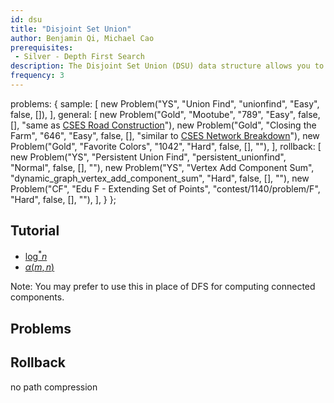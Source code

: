 ```yaml
---
id: dsu
title: "Disjoint Set Union"
author: Benjamin Qi, Michael Cao 
prerequisites:
 - Silver - Depth First Search
description: The Disjoint Set Union (DSU) data structure allows you to add edges to an initially empty graph and test whether two vertices of the graph are connected.
frequency: 3
---
```



  problems: {
    sample: [
      new Problem("YS", "Union Find", "unionfind", "Easy", false, []),
    ],
    general: [
      new Problem("Gold", "Mootube", "789", "Easy", false, [], "same as [CSES Road Construction](https://cses.fi/problemset/task/1676)"),
      new Problem("Gold", "Closing the Farm", "646", "Easy", false, [], "similar to [CSES Network Breakdown](https://cses.fi/problemset/task/1677)"),
      new Problem("Gold", "Favorite Colors", "1042", "Hard", false, [], ""),
    ],
    rollback: [
      new Problem("YS", "Persistent Union Find", "persistent_unionfind", "Normal", false, [], ""),
      new Problem("YS", "Vertex Add Component Sum", "dynamic_graph_vertex_add_component_sum", "Hard", false, [], ""),
      new Problem("CF", "Edu F - Extending Set of Points", "contest/1140/problem/F", "Hard", false, [], ""),
    ],
  }
};

<problems-list problems={metadata.problems.sample} />

## Tutorial

<resources>
  <resource source="CPH" title="15.2 - Union-find"></resource>
  <resource source="PAPS" title="11.1"></resource>
  <resource source="IUSACO" title="10.6"></resource>
  <resource source="CSA" title="Disjoint Data Sets" url="disjoint_data_sets"></resource>
  <resource source="TC" title="Disjoint Set Data Structures" url="disjoint-set-data-structures"></resource>
  <resource source="CPC" title="3 - Data Structures" url="03_data_structures"></resource>
</resources>

<optional-content title="DSU Complexity Proofs">

   - [$\log^* n$](https://en.wikipedia.org/wiki/Proof_of_O(log*n)\_time_complexity\_of_union%E2%80%93find)
   - [$\alpha (m,n)$](https://dl.acm.org/doi/pdf/10.1145/321879.321884)

</optional-content>

Note: You may prefer to use this in place of DFS for computing connected components.

## Problems

<problems-list problems={metadata.problems.general} />

## Rollback

no path compression

<problems-list problems={metadata.problems.rollback} />
